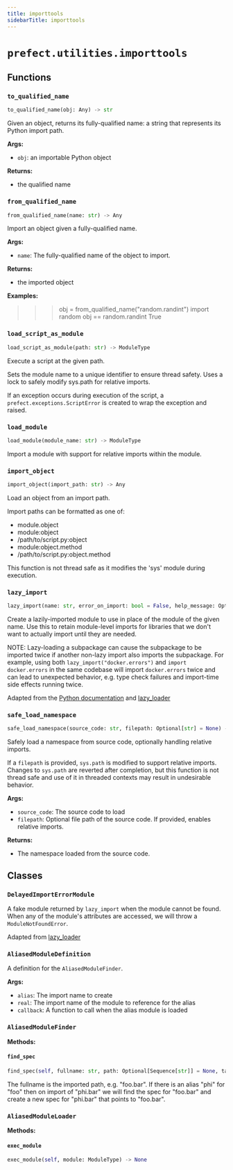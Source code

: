 ```yaml
---
title: importtools
sidebarTitle: importtools
---
```


# `prefect.utilities.importtools`

## Functions

### `to_qualified_name` <sup><a href="https://github.com/prefecthq/prefect/blob/main/src/prefect/utilities/importtools.py#L32"><Icon icon="github" size="14" /></a></sup>

```python
to_qualified_name(obj: Any) -> str
```


Given an object, returns its fully-qualified name: a string that represents its
Python import path.

**Args:**
- `obj`: an importable Python object

**Returns:**
- the qualified name


### `from_qualified_name` <sup><a href="https://github.com/prefecthq/prefect/blob/main/src/prefect/utilities/importtools.py#L50"><Icon icon="github" size="14" /></a></sup>

```python
from_qualified_name(name: str) -> Any
```


Import an object given a fully-qualified name.

**Args:**
- `name`: The fully-qualified name of the object to import.

**Returns:**
- the imported object

**Examples:**

>>> obj = from_qualified_name("random.randint")
>>> import random
>>> obj == random.randint
True


### `load_script_as_module` <sup><a href="https://github.com/prefecthq/prefect/blob/main/src/prefect/utilities/importtools.py#L81"><Icon icon="github" size="14" /></a></sup>

```python
load_script_as_module(path: str) -> ModuleType
```


Execute a script at the given path.

Sets the module name to a unique identifier to ensure thread safety.
Uses a lock to safely modify sys.path for relative imports.

If an exception occurs during execution of the script, a
`prefect.exceptions.ScriptError` is created to wrap the exception and raised.


### `load_module` <sup><a href="https://github.com/prefecthq/prefect/blob/main/src/prefect/utilities/importtools.py#L125"><Icon icon="github" size="14" /></a></sup>

```python
load_module(module_name: str) -> ModuleType
```


Import a module with support for relative imports within the module.


### `import_object` <sup><a href="https://github.com/prefecthq/prefect/blob/main/src/prefect/utilities/importtools.py#L140"><Icon icon="github" size="14" /></a></sup>

```python
import_object(import_path: str) -> Any
```


Load an object from an import path.

Import paths can be formatted as one of:
- module.object
- module:object
- /path/to/script.py:object
- module:object.method
- /path/to/script.py:object.method

This function is not thread safe as it modifies the 'sys' module during execution.


### `lazy_import` <sup><a href="https://github.com/prefecthq/prefect/blob/main/src/prefect/utilities/importtools.py#L199"><Icon icon="github" size="14" /></a></sup>

```python
lazy_import(name: str, error_on_import: bool = False, help_message: Optional[str] = None) -> ModuleType
```


Create a lazily-imported module to use in place of the module of the given name.
Use this to retain module-level imports for libraries that we don't want to
actually import until they are needed.

NOTE: Lazy-loading a subpackage can cause the subpackage to be imported
twice if another non-lazy import also imports the subpackage. For example,
using both `lazy_import("docker.errors")` and `import docker.errors` in the
same codebase will import `docker.errors` twice and can lead to unexpected
behavior, e.g. type check failures and import-time side effects running
twice.

Adapted from the [Python documentation][1] and [lazy_loader][2]

[1]: https://docs.python.org/3/library/importlib.html#implementing-lazy-imports
[2]: https://github.com/scientific-python/lazy_loader


### `safe_load_namespace` <sup><a href="https://github.com/prefecthq/prefect/blob/main/src/prefect/utilities/importtools.py#L319"><Icon icon="github" size="14" /></a></sup>

```python
safe_load_namespace(source_code: str, filepath: Optional[str] = None) -> dict[str, Any]
```


Safely load a namespace from source code, optionally handling relative imports.

If a `filepath` is provided, `sys.path` is modified to support relative imports.
Changes to `sys.path` are reverted after completion, but this function is not thread safe
and use of it in threaded contexts may result in undesirable behavior.

**Args:**
- `source_code`: The source code to load
- `filepath`: Optional file path of the source code. If provided, enables relative imports.

**Returns:**
- The namespace loaded from the source code.


## Classes

### `DelayedImportErrorModule` <sup><a href="https://github.com/prefecthq/prefect/blob/main/src/prefect/utilities/importtools.py#L177"><Icon icon="github" size="14" /></a></sup>


A fake module returned by `lazy_import` when the module cannot be found. When any
of the module's attributes are accessed, we will throw a `ModuleNotFoundError`.

Adapted from [lazy_loader][1]

[1]: https://github.com/scientific-python/lazy_loader


### `AliasedModuleDefinition` <sup><a href="https://github.com/prefecthq/prefect/blob/main/src/prefect/utilities/importtools.py#L252"><Icon icon="github" size="14" /></a></sup>


A definition for the `AliasedModuleFinder`.

**Args:**
- `alias`: The import name to create
- `real`: The import name of the module to reference for the alias
- `callback`: A function to call when the alias module is loaded


### `AliasedModuleFinder` <sup><a href="https://github.com/prefecthq/prefect/blob/main/src/prefect/utilities/importtools.py#L267"><Icon icon="github" size="14" /></a></sup>

**Methods:**

#### `find_spec` <sup><a href="https://github.com/prefecthq/prefect/blob/main/src/prefect/utilities/importtools.py#L276"><Icon icon="github" size="14" /></a></sup>

```python
find_spec(self, fullname: str, path: Optional[Sequence[str]] = None, target: Optional[ModuleType] = None) -> Optional[ModuleSpec]
```

The fullname is the imported path, e.g. "foo.bar". If there is an alias "phi"
for "foo" then on import of "phi.bar" we will find the spec for "foo.bar" and
create a new spec for "phi.bar" that points to "foo.bar".


### `AliasedModuleLoader` <sup><a href="https://github.com/prefecthq/prefect/blob/main/src/prefect/utilities/importtools.py#L301"><Icon icon="github" size="14" /></a></sup>

**Methods:**

#### `exec_module` <sup><a href="https://github.com/prefecthq/prefect/blob/main/src/prefect/utilities/importtools.py#L312"><Icon icon="github" size="14" /></a></sup>

```python
exec_module(self, module: ModuleType) -> None
```

